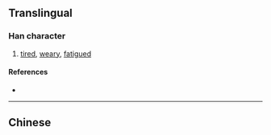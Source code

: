 {{also|憊}}
{{character info/new}}
==Translingual==

===Han character===
{{Han char|rn=61|rad=心|as=08|sn=12|four=|canj=HEWP|ids=⿱夂思}}

# [[tired]], [[weary]], [[fatigued]]

====References====
* {{Han ref|kx=0392.181|hdz=42311.200|uh=60EB|ud=24811}}

----

==Chinese==
{{zh-see|憊}}
